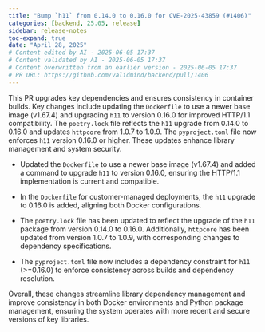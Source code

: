 ```yaml
---
title: "Bump `h11` from 0.14.0 to 0.16.0 for CVE-2025-43859 (#1406)"
categories: [backend, 25.05, release]
sidebar: release-notes
toc-expand: true
date: "April 28, 2025"
# Content edited by AI - 2025-06-05 17:37
# Content validated by AI - 2025-06-05 17:37
# Content overwritten from an earlier version - 2025-06-05 17:37
# PR URL: https://github.com/validmind/backend/pull/1406
---
```


This PR upgrades key dependencies and ensures consistency in container builds. Key changes include updating the `Dockerfile` to use a newer base image (v1.67.4) and upgrading `h11` to version 0.16.0 for improved HTTP/1.1 compatibility. The `poetry.lock` file reflects the `h11` upgrade from 0.14.0 to 0.16.0 and updates `httpcore` from 1.0.7 to 1.0.9. The `pyproject.toml` file now enforces `h11` version 0.16.0 or higher. These updates enhance library management and system security.

- Updated the `Dockerfile` to use a newer base image (v1.67.4) and added a command to upgrade `h11` to version 0.16.0, ensuring the HTTP/1.1 implementation is current and compatible.

- In the `Dockerfile` for customer-managed deployments, the `h11` upgrade to 0.16.0 is added, aligning both Docker configurations.

- The `poetry.lock` file has been updated to reflect the upgrade of the `h11` package from version 0.14.0 to 0.16.0. Additionally, `httpcore` has been updated from version 1.0.7 to 1.0.9, with corresponding changes to dependency specifications.

- The `pyproject.toml` file now includes a dependency constraint for `h11` (>=0.16.0) to enforce consistency across builds and dependency resolution.

Overall, these changes streamline library dependency management and improve consistency in both Docker environments and Python package management, ensuring the system operates with more recent and secure versions of key libraries.